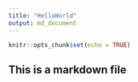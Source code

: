 ```yaml
---
title: "HelloWorld"
output: md_document
---
```


```r
knitr::opts_chunk$set(echo = TRUE)
```

## This is a markdown file